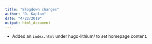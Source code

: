 ```yaml
---
title: "Blogdown changes"
author: "D. Kaplan"
date: "4/22/2019"
output: html_document
---
```



* Added an `index.html` under hugo-lithium/ to set homepage content.


